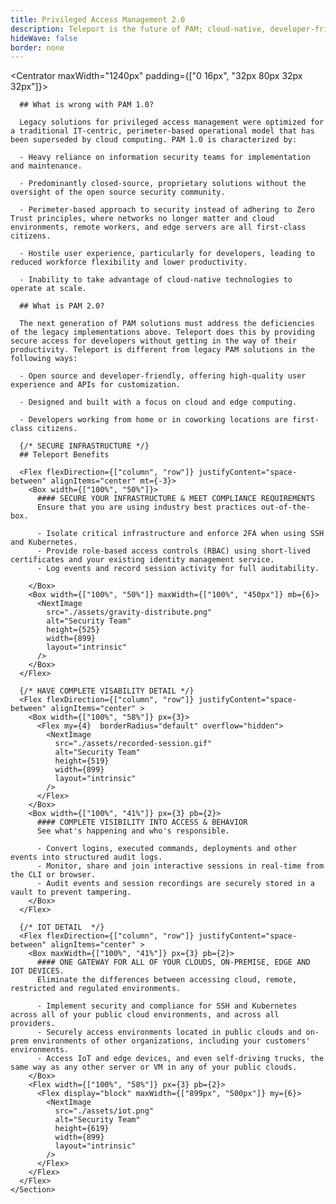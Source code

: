 ```yaml
---
title: Privileged Access Management 2.0
description: Teleport is the future of PAM; cloud-native, developer-friendly, open-source, and maintenance-free.
hideWave: false
border: none
---
```



<Centrator maxWidth="1240px" padding={["0 16px", "32px 80px 32px 32px"]}>
  <PageIntro
    title="Privileged Access Managment 2.0"
    subtitle="Teleport Access Plane"
    description="Teleport is the future of PAM: cloud-native, developer-friendly, open-source, and maintenance-free."
    width="100%"
    verticalResponsive={false}
    renderSmallHeading={true}
  />
</Centrator>

<Section bg="flatWhite" borderTop="1px solid #F0F2F4" padding={["0 16px 16px", "8px 64px 32px"]}>
  <Centrator maxWidth="960px"  px={[0, 3]} pb={[0, 8]}>
    <Section bg="flatWhite" fontColor="darkest" lineHeight="md" fontSize="text-lg" >

      ## What is wrong with PAM 1.0?

      Legacy solutions for privileged access management were optimized for a traditional IT-centric, perimeter-based operational model that has been superseded by cloud computing. PAM 1.0 is characterized by:

      - Heavy reliance on information security teams for implementation and maintenance.

      - Predominantly closed-source, proprietary solutions without the oversight of the open source security community.

      - Perimeter-based approach to security instead of adhering to Zero Trust principles, where networks no longer matter and cloud environments, remote workers, and edge servers are all first-class citizens.

      - Hostile user experience, particularly for developers, leading to reduced workforce flexibility and lower productivity.

      - Inability to take advantage of cloud-native technologies to operate at scale.

      ## What is PAM 2.0?

      The next generation of PAM solutions must address the deficiencies of the legacy implementations above. Teleport does this by providing secure access for developers without getting in the way of their productivity. Teleport is different from legacy PAM solutions in the following ways:

      - Open source and developer-friendly, offering high-quality user experience and APIs for customization.

      - Designed and built with a focus on cloud and edge computing.

      - Developers working from home or in coworking locations are first-class citizens.

      {/* SECURE INFRASTRUCTURE */}
      ## Teleport Benefits

      <Flex flexDirection={["column", "row"]} justifyContent="space-between" alignItems="center" mt={-3}>
        <Box width={["100%", "50%"]}>
          #### SECURE YOUR INFRASTRUCTURE & MEET COMPLIANCE REQUIREMENTS
          Ensure that you are using industry best practices out-of-the-box.
          
          - Isolate critical infrastructure and enforce 2FA when using SSH and Kubernetes.
          - Provide role-based access controls (RBAC) using short-lived certificates and your existing identity management service.
          - Log events and record session activity for full auditability.
        
        </Box>
        <Box width={["100%", "50%"]} maxWidth={["100%", "450px"]} mb={6}>
          <NextImage
            src="./assets/gravity-distribute.png"
            alt="Security Team"
            height={525}
            width={899}
            layout="intrinsic"
          />
        </Box>
      </Flex>

      {/* HAVE COMPLETE VISABILITY DETAIL */}
      <Flex flexDirection={["column", "row"]} justifyContent="space-between" alignItems="center" >
        <Box width={["100%", "58%"]} px={3}>
          <Flex my={4}  borderRadius="default" overflow="hidden">
            <NextImage
              src="./assets/recorded-session.gif"
              alt="Security Team"
              height={519}
              width={899}
              layout="intrinsic"
            />
          </Flex>
        </Box>
        <Box width={["100%", "41%"]} px={3} pb={2}>
          #### COMPLETE VISIBILITY INTO ACCESS & BEHAVIOR
          See what's happening and who's responsible.
          
          - Convert logins, executed commands, deployments and other events into structured audit logs.
          - Monitor, share and join interactive sessions in real-time from the CLI or browser.
          - Audit events and session recordings are securely stored in a vault to prevent tampering.
        </Box>
      </Flex>

      {/* IOT DETAIL  */}
      <Flex flexDirection={["column", "row"]} justifyContent="space-between" alignItems="center" >
        <Box maxWidth={["100%", "41%"]} px={3} pb={2}>
          #### ONE GATEWAY FOR ALL OF YOUR CLOUDS, ON-PREMISE, EDGE AND IOT DEVICES.
          Eliminate the differences between accessing cloud, remote, restricted and regulated environments.

          - Implement security and compliance for SSH and Kubernetes across all of your public cloud environments, and across all providers.
          - Securely access environments located in public clouds and on-prem environments of other organizations, including your customers' environments.
          - Access IoT and edge devices, and even self-driving trucks, the same way as any other server or VM in any of your public clouds.
        </Box>
        <Flex width={["100%", "58%"]} px={3} pb={2}>
          <Flex display="block" maxWidth={["899px", "500px"]} my={6}>
            <NextImage
              src="./assets/iot.png"
              alt="Security Team"
              height={619}
              width={899}
              layout="intrinsic"
            />
          </Flex>
        </Flex>
      </Flex>
    </Section>
  </Centrator>
  <Section bg="flatWhite" pt={3} pb={10}>
    <AnnouncementBar type="case" rows={CompactClients} />
  </Section>
</Section>
<TryTeleport />

